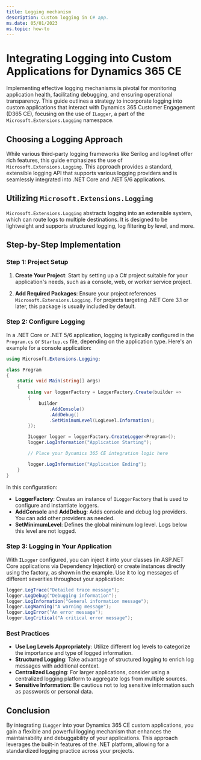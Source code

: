 ```yaml
---
title: Logging mechanism
description: Custom logging in C# app.
ms.date: 05/01/2023
ms.topic: how-to
---
```

# Integrating Logging into Custom Applications for Dynamics 365 CE

Implementing effective logging mechanisms is pivotal for monitoring application health, facilitating debugging, and ensuring operational transparency. This guide outlines a strategy to incorporate logging into custom applications that interact with Dynamics 365 Customer Engagement (D365 CE), focusing on the use of `ILogger`, a part of the `Microsoft.Extensions.Logging` namespace.

## Choosing a Logging Approach

While various third-party logging frameworks like Serilog and log4net offer rich features, this guide emphasizes the use of `Microsoft.Extensions.Logging`. This approach provides a standard, extensible logging API that supports various logging providers and is seamlessly integrated into .NET Core and .NET 5/6 applications.

## Utilizing `Microsoft.Extensions.Logging`

`Microsoft.Extensions.Logging` abstracts logging into an extensible system, which can route logs to multiple destinations. It is designed to be lightweight and supports structured logging, log filtering by level, and more.

## Step-by-Step Implementation

### Step 1: Project Setup

1. **Create Your Project**: Start by setting up a C# project suitable for your application's needs, such as a console, web, or worker service project.

2. **Add Required Packages**: Ensure your project references `Microsoft.Extensions.Logging`. For projects targeting .NET Core 3.1 or later, this package is usually included by default.

### Step 2: Configure Logging

In a .NET Core or .NET 5/6 application, logging is typically configured in the `Program.cs` or `Startup.cs` file, depending on the application type. Here's an example for a console application:

```csharp
using Microsoft.Extensions.Logging;

class Program
{
    static void Main(string[] args)
    {
        using var loggerFactory = LoggerFactory.Create(builder =>
        {
            builder
                .AddConsole()
                .AddDebug()
                .SetMinimumLevel(LogLevel.Information);
        });

        ILogger logger = loggerFactory.CreateLogger<Program>();
        logger.LogInformation("Application Starting");

        // Place your Dynamics 365 CE integration logic here

        logger.LogInformation("Application Ending");
    }
}
```

In this configuration:

- **LoggerFactory**: Creates an instance of `ILoggerFactory` that is used to configure and instantiate loggers.
- **AddConsole** and **AddDebug**: Adds console and debug log providers. You can add other providers as needed.
- **SetMinimumLevel**: Defines the global minimum log level. Logs below this level are not logged.

### Step 3: Logging in Your Application

With `ILogger` configured, you can inject it into your classes (in ASP.NET Core applications via Dependency Injection) or create instances directly using the factory, as shown in the example. Use it to log messages of different severities throughout your application:

```csharp
logger.LogTrace("Detailed trace message");
logger.LogDebug("Debugging information");
logger.LogInformation("General information message");
logger.LogWarning("A warning message");
logger.LogError("An error message");
logger.LogCritical("A critical error message");
```

### Best Practices

- **Use Log Levels Appropriately**: Utilize different log levels to categorize the importance and type of logged information.
- **Structured Logging**: Take advantage of structured logging to enrich log messages with additional context.
- **Centralized Logging**: For larger applications, consider using a centralized logging platform to aggregate logs from multiple sources.
- **Sensitive Information**: Be cautious not to log sensitive information such as passwords or personal data.

## Conclusion

By integrating `ILogger` into your Dynamics 365 CE custom applications, you gain a flexible and powerful logging mechanism that enhances the maintainability and debuggability of your applications. This approach leverages the built-in features of the .NET platform, allowing for a standardized logging practice across your projects.